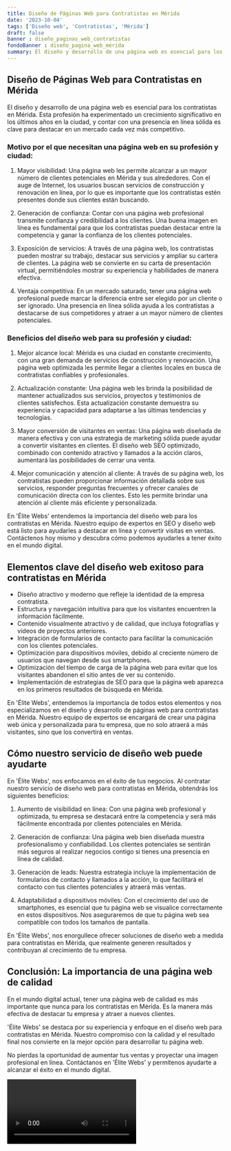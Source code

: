 ```yaml
---
title: Diseño de Páginas Web para Contratistas en Mérida
date: '2023-10-04'
tags: ['Diseño web', 'Contratistas', 'Mérida']
draft: false
banner : diseño_paginas_web_contratistas
fondoBanner : diseño_pagina_web_mérida
summary: El diseño y desarrollo de una página web es esencial para los contratistas en Mérida. Esta profesión ha experimentado un crecimiento significativo en los últimos años en la ciudad, y contar con una presencia en línea sólida es clave para destacar en un mercado cada vez más competitivo.
---
```


## Diseño de Páginas Web para Contratistas en Mérida

El diseño y desarrollo de una página web es esencial para los contratistas en Mérida. Esta profesión ha experimentado un crecimiento significativo en los últimos años en la ciudad, y contar con una presencia en línea sólida es clave para destacar en un mercado cada vez más competitivo.

### Motivo por el que necesitan una página web en su profesión y ciudad:

1. Mayor visibilidad: Una página web les permite alcanzar a un mayor número de clientes potenciales en Mérida y sus alrededores. Con el auge de Internet, los usuarios buscan servicios de construcción y renovación en línea, por lo que es importante que los contratistas estén presentes donde sus clientes están buscando.

2. Generación de confianza: Contar con una página web profesional transmite confianza y credibilidad a los clientes. Una buena imagen en línea es fundamental para que los contratistas puedan destacar entre la competencia y ganar la confianza de los clientes potenciales.

3. Exposición de servicios: A través de una página web, los contratistas pueden mostrar su trabajo, destacar sus servicios y ampliar su cartera de clientes. La página web se convierte en su carta de presentación virtual, permitiéndoles mostrar su experiencia y habilidades de manera efectiva.

4. Ventaja competitiva: En un mercado saturado, tener una página web profesional puede marcar la diferencia entre ser elegido por un cliente o ser ignorado. Una presencia en línea sólida ayuda a los contratistas a destacarse de sus competidores y atraer a un mayor número de clientes potenciales.

### Beneficios del diseño web para su profesión y ciudad:

1. Mejor alcance local: Mérida es una ciudad en constante crecimiento, con una gran demanda de servicios de construcción y renovación. Una página web optimizada les permite llegar a clientes locales en busca de contratistas confiables y profesionales.

2. Actualización constante: Una página web les brinda la posibilidad de mantener actualizados sus servicios, proyectos y testimonios de clientes satisfechos. Esta actualización constante demuestra su experiencia y capacidad para adaptarse a las últimas tendencias y tecnologías.

3. Mayor conversión de visitantes en ventas: Una página web diseñada de manera efectiva y con una estrategia de marketing sólida puede ayudar a convertir visitantes en clientes. El diseño web SEO optimizado, combinado con contenido atractivo y llamados a la acción claros, aumentará las posibilidades de cerrar una venta.

4. Mejor comunicación y atención al cliente: A través de su página web, los contratistas pueden proporcionar información detallada sobre sus servicios, responder preguntas frecuentes y ofrecer canales de comunicación directa con los clientes. Esto les permite brindar una atención al cliente más eficiente y personalizada.

En 'Élite Webs' entendemos la importancia del diseño web para los contratistas en Mérida. Nuestro equipo de expertos en SEO y diseño web está listo para ayudarles a destacar en línea y convertir visitas en ventas. Contáctenos hoy mismo y descubra cómo podemos ayudarles a tener éxito en el mundo digital.

<GifSeo />

<Cta />

## Elementos clave del diseño web exitoso para contratistas en Mérida

- Diseño atractivo y moderno que refleje la identidad de la empresa contratista.
- Estructura y navegación intuitiva para que los visitantes encuentren la información fácilmente.
- Contenido visualmente atractivo y de calidad, que incluya fotografías y videos de proyectos anteriores.
- Integración de formularios de contacto para facilitar la comunicación con los clientes potenciales.
- Optimización para dispositivos móviles, debido al creciente número de usuarios que navegan desde sus smartphones.
- Optimización del tiempo de carga de la página web para evitar que los visitantes abandonen el sitio antes de ver su contenido.
- Implementación de estrategias de SEO para que la página web aparezca en los primeros resultados de búsqueda en Mérida.

En 'Élite Webs', entendemos la importancia de todos estos elementos y nos especializamos en el diseño y desarrollo de páginas web para contratistas en Mérida. Nuestro equipo de expertos se encargará de crear una página web única y personalizada para tu empresa, que no solo atraerá a más visitantes, sino que los convertirá en ventas.

## Cómo nuestro servicio de diseño web puede ayudarte

En 'Élite Webs', nos enfocamos en el éxito de tus negocios. Al contratar nuestro servicio de diseño web para contratistas en Mérida, obtendrás los siguientes beneficios:

1. Aumento de visibilidad en línea: Con una página web profesional y optimizada, tu empresa se destacará entre la competencia y será más fácilmente encontrada por clientes potenciales en Mérida.

2. Generación de confianza: Una página web bien diseñada muestra profesionalismo y confiabilidad. Los clientes potenciales se sentirán más seguros al realizar negocios contigo si tienes una presencia en línea de calidad.

3. Generación de leads: Nuestra estrategia incluye la implementación de formularios de contacto y llamados a la acción, lo que facilitará el contacto con tus clientes potenciales y atraerá más ventas.

4. Adaptabilidad a dispositivos móviles: Con el crecimiento del uso de smartphones, es esencial que tu página web se visualice correctamente en estos dispositivos. Nos aseguraremos de que tu página web sea compatible con todos los tamaños de pantalla.

En 'Élite Webs', nos enorgullece ofrecer soluciones de diseño web a medida para contratistas en Mérida, que realmente generen resultados y contribuyan al crecimiento de tu empresa.

## Conclusión: La importancia de una página web de calidad

En el mundo digital actual, tener una página web de calidad es más importante que nunca para los contratistas en Mérida. Es la manera más efectiva de destacar tu empresa y atraer a nuevos clientes. 

'Élite Webs' se destaca por su experiencia y enfoque en el diseño web para contratistas en Mérida. Nuestro compromiso con la calidad y el resultado final nos convierte en la mejor opción para desarrollar tu página web.

No pierdas la oportunidad de aumentar tus ventas y proyectar una imagen profesional en línea. Contáctanos en 'Élite Webs' y permítenos ayudarte a alcanzar el éxito en el mundo digital.

<Video />

<CtaBot job='Contratistas' city='Mérida'/>

<Gmaps query='Mérida+españa+maps' />